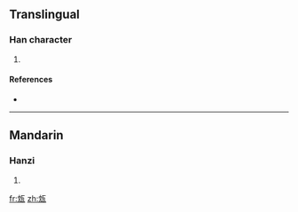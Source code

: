 ==Translingual==

===Han character===
{{Han char|rn=98|rad=瓦|as=04|sn=9|four=|canj=中山一女弓 (LUMVN)}}

# {{defn|Han|sort=瓦04}}

====References====
* {{Han ref|kx=0748.160|dkj=21458|dj=1157.030|hdz=21423.050|uh=74ED|ud=29933}}

----

==Mandarin==

===Hanzi===
{{cmn-hanzi|pin=[[dǎn]] ([[dan3]])|wg=tan<sup>3</sup>}}

# {{defn|Mandarin|sort=瓦04}}

[[fr:瓭]]
[[zh:瓭]]